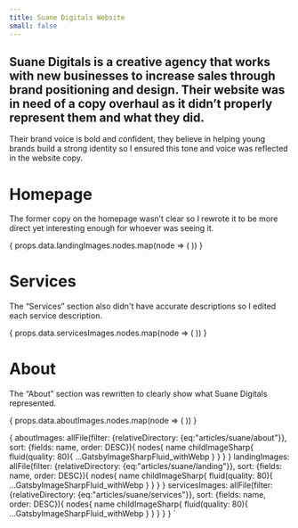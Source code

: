 ```yaml
---
title: Suane Digitals Website
small: false
---
```





## Suane Digitals is a creative agency that works with new businesses to increase sales through brand positioning and design. Their website was in need of a copy overhaul as it didn’t properly represent them and what they did.

Their brand voice is bold and confident, they believe in helping young brands build a strong identity so I ensured this tone and voice was reflected in the website copy.

# Homepage

The former copy on the homepage wasn’t clear so I rewrote it to be more direct yet interesting enough for whoever was seeing it.

<Carousel>
  {
    props.data.landingImages.nodes.map(node => (
      <ArticleCarouselItem
        name={node.name}
        fluid={node.childImageSharp.fluid}
        maxWidth='750px'
      />
    ))
  }
</Carousel>

# Services

The “Services” section also didn't have accurate descriptions so I edited each service description.

<Carousel>
  {
    props.data.servicesImages.nodes.map(node => (
      <ArticleCarouselItem
        name={node.name}
        fluid={node.childImageSharp.fluid}
        maxWidth='750px'
      />
    ))
  }
</Carousel>

# About

The “About” section was rewritten to clearly show what Suane Digitals represented.

<Carousel>
  {
    props.data.aboutImages.nodes.map(node => (
      <ArticleCarouselItem
        name={node.name}
        fluid={node.childImageSharp.fluid}
        maxWidth='750px'
      />
    ))
  }
</Carousel>

 {
  aboutImages: allFile(filter: {relativeDirectory: {eq:"articles/suane/about"}}, sort: {fields: name, order: DESC}){
      nodes{
        name
        childImageSharp{
          fluid(quality: 80){
              ...GatsbyImageSharpFluid_withWebp
          }
        }
      }
    }
  landingImages: allFile(filter: {relativeDirectory: {eq:"articles/suane/landing"}}, sort: {fields: name, order: DESC}){
      nodes{
        name
        childImageSharp{
        fluid(quality: 80){
            ...GatsbyImageSharpFluid_withWebp
          }
        }
      }
    }
  servicesImages: allFile(filter: {relativeDirectory: {eq:"articles/suane/services"}}, sort: {fields: name, order: DESC}){
    nodes{
      name
      childImageSharp{
      fluid(quality: 80){
          ...GatsbyImageSharpFluid_withWebp
        }
      }
    }
  }
 }
`
